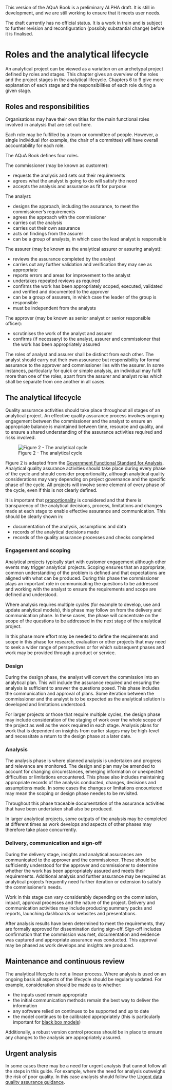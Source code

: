 ::: {.callout-important}
This version of the AQuA Book is a preliminary ALPHA draft.  It is still in development, and we are still working to ensure that it meets user needs. 

The draft currently has no official status. It is a work in train and is subject to further revision and reconfiguration (possibly substantial change) before it is finalised. 
:::

# Roles and the analytical lifecycle

An analytical project can be viewed as a variation on an archetypal project defined by roles and stages. This chapter gives an overview of the roles and the project stages in the analytical lifecycle. Chapters 6 to 9 give more explanation of each stage and the responsibilities of each role during a given stage.

## Roles and responsibilities <a name="roles_and_responsibilities"></a>

Organisations may have their own titles for the main functional roles involved in analysis that are set out here.  

Each role may be fulfilled by a team or committee of people.  However, a single individual (for example, the chair of a committee) will have overall accountability  for each role. 

The AQuA Book defines four roles.  

The commissioner (may be known as customer):

* requests the analysis and sets out their requirements  
* agrees what the analyst is going to do will satisfy the need  
* accepts the analysis and assurance as fit for purpose  

The analyst:

* designs the approach, including the assurance, to meet the commissioner’s requirements 
* agrees the approach with the commissioner 
* carries out the analysis 
* carries out their own assurance  
* acts on findings from the assurer 
* can be a group of analysts, in which case the lead analyst is responsible 

The assurer (may be known as the analytical assurer or assuring analyst):

* reviews the assurance completed by the analyst  
* carries out any further validation and verification they may see as appropriate 
* reports errors and areas for improvement to the analyst  
* undertakes repeated reviews as required  
* confirms the work has been appropriately scoped, executed, validated and verified and documented to the approver  
* can be a group of assurers, in which case the leader of the group is responsible
* must be independent from the analysts

The approver (may be known as senior analyst or senior responsible officer):

* scrutinises the work of the analyst and assurer    
* confirms (if necessary) to the analyst, assurer and commissioner that the work has been appropriately assured   
    
The roles of analyst and assurer shall be distinct from each other. The analyst should carry out their own assurance but responsibility for formal assurance to the approver and commissioner lies with the assurer. In some instances, particularly for quick or simple analysis, an individual may fulfil more than one of the roles, apart from the assurer and analyst roles which shall be separate from one another in all cases.

## The analytical lifecycle

Quality assurance activities should take place throughout all stages of an analytical project. An effective quality assurance process involves ongoing engagement between the commissioner and the analyst to ensure an appropriate balance is maintained between time, resource and quality, and to ensure a shared understanding of the assurance activities required and risks involved.

![Figure 2 - The analytical cycle](analytical_lifecycle.jpg){fig-alt="This diagram shows the cycle of activities that make up a typical analytical workflow and shows how these map to the chapters of the AQuA Book. The cycle moves from the start point to engagement and scoping, then design, analysis and finally delivery and communication. After the final stage the cycle either ends at sign off or returns to the engagement and scoping stage. The figure explains that the cycle is often iterative."}

Figure 2 is adapted from the [Government Functional Standard for Analysis](https://www.gov.uk/government/publications/government-analysis-functional-standard--2). Analytical quality assurance activities should take place during every phase of the cycle and should consider proportionality, although analytical quality considerations may vary depending on project governance and the specific phase of the cycle. All projects will involve some element of every phase of the cycle, even if this is not clearly defined.

It is important that [proportionality](proportionality.qmd) is considered and that there is transparency of the analytical decisions, process, limitations and changes made at each stage to enable effective assurance and communication. This should be clearly shown in:  

* documentation of the analysis, assumptions and data
* records of the analytical decisions made
* records of the quality assurance processes and checks completed

### Engagement and scoping

Analytical projects typically start with customer engagement although other events may trigger analytical projects. Scoping ensures that an appropriate, common understanding of the problem is defined and that expectations are aligned with what can be produced. During this phase the commissioner plays an important role in communicating the questions to be addressed and working with the analyst to ensure the requirements and scope are defined and understood. 

Where analysis requires multiple cycles (for example to develop, use and update analytical models), this phase may follow on from the delivery and communication phase. In these cases, the phase will concentrate on the scope of the questions to be addressed in the next stage of the analytical project. 

In this phase more effort may be needed to define the requirements and scope in this phase for research, evaluation or other projects that may need to seek a wider range of perspectives or for which subsequent phases and work may be provided through a product or service.

### Design

During the design phase, the analyst will convert the commission into an analytical plan. This will include the assurance required and ensuring the analysis is sufficient to answer the questions posed. This phase includes the communication and approval of plans. Some iteration between the commissioner and the analyst is to be expected as the analytical solution is developed and limitations understood.  

For larger projects or those that require multiple cycles, the design phase may include consideration of the staging of work over the whole scope of the project as well as the work required in each stage. Analysis plans for work that is dependent on insights from earlier stages may be high-level and necessitate a return to the design phase at a later date.

### Analysis

The analysis phase is where planned analysis is undertaken and progress and relevance are monitored. The design and plan may be amended to account for changing circumstances, emerging information or unexpected difficulties or limitations encountered. This phase also includes maintaining appropriate records of the analysis conducted, changes, decisions and assumptions made. In some cases the changes or limitations encountered may mean the scoping or design phase needes to be revisited. 

Throughout this phase traceable documentation of the assurance activities that have been undertaken shall also be produced. 

In larger analytical projects, some outputs of the analysis may be completed at different times as work develops and aspects of other phases may therefore take place concurrently.

### Delivery, communication and sign-off

During the delivery stage, insights and analytical assurances are communicated to the approver and the commissioner. These should be sufficiently understood for the approver and commissioner to determine whether the work has been appropriately assured and meets their requirements. Additional analysis and further assurance may be required as analytical projects frequently need further iteration or extension to satisfy the commissioner's needs.

Work in this stage can vary considerably depending on the commission, impact, approval processes and the nature of the project. Delivery and communication activities may include producing summary packs and reports, launching dashboards or websites and presentations.

After analysis results have been determined to meet the requirements, they are formally approved for dissemination during sign-off. Sign-off  includes confirmation that the commission was met, documentation and evidence was captured and appropriate assurance was conducted. This approval may be phased as work develops and insights are produced.

## Maintenance and continuous review
The analytical lifecycle is not a linear process. Where analysis is used on an ongoing basis all aspects of the lifecycle should be regularly updated. For example, consideration should be made as to whether:

* the inputs used remain appropriate
* the initial communication methods remain the best way to deliver the information
* any software relied on continues to be supported and up to date
* the model continues to be calibrated appropriately (this is particularly important for [black box models](definitions_and_key_concepts.html#black-box-models))


Additionally, a robust version control process should be in place to ensure any changes to the analysis are appropriately assured.

## Urgent analysis 
In some cases there may be a need for urgent analysis that cannot follow all the steps in this guide. For example, where the need for analysis outweighs the risk of poor quality. In this case analysts should follow the [Urgent data quality assurance guidance](https://www.gov.uk/government/publications/urgent-data-quality-assurance-guidance/urgent-data-quality-assurance-guidance).  
